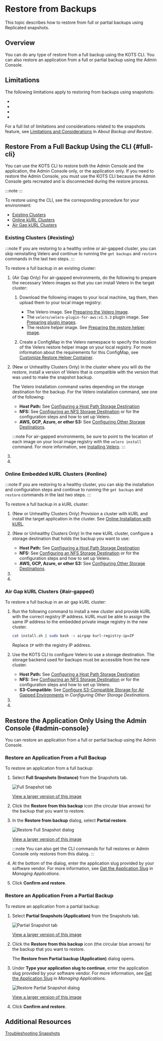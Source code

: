 
# Restore from Backups

This topic describes how to restore from full or partial backups using Replicated snapshots.

## Overview

<RestoreTypes/>

You can do any type of restore from a full backup using the KOTS CLI. You can also restore an application from a full or partial backup using the Admin Console.

## Limitations

The following limitations apply to restoring from backups using snapshots:

* <Dr/>
* <Os/>
* <InstallMethod/>
* <CliRestores/>

For a full list of limitations and considerations related to the snapshots feature, see  [Limitations and Considerations](/vendor/snapshots-overview#limitations-and-considerations) in _About Backup and Restore_. 

## Restore From a Full Backup Using the CLI {#full-cli}

You can use the KOTS CLI to restore both the Admin Console and the application, the Admin Console only, or the application only. If you need to restore the Admin Console, you must use the KOTS CLI because the Admin Console gets recreated and is disconnected during the restore process.

:::note
<CliRestores/>
:::

To restore using the CLI, see the corresponding procedure for your environment:

- [Existing Clusters](#existing)
- [Online kURL Clusters](#online)
- [Air Gap kURL Clusters](#air-gapped)

### Existing Clusters {#existing}

:::note
If you are restoring to a healthy online or air-gapped cluster, you can skip reinstalling Velero and continue to running the `get backups` and `restore` commands in the last two steps.
:::

To restore a full backup in an existing cluster:

1. (Air Gap Only) For air-gapped environments, do the following to prepare the necessary Velero images so that you can install Velero in the target cluster:
     1. Download the following images to your local machine, tag them, then upload them to your local image registry:
         * The Velero image. See [Preparing the Velero Image](https://velero.io/docs/v1.16/on-premises/#preparing-the-velero-image).
         * The `velero/velero-plugin-for-aws:v1.5.3` plugin image. See [Preparing plugin images](https://velero.io/docs/v1.16/on-premises/#preparing-plugin-images).
         * The restore helper image. See [Preparing the restore helper image](https://velero.io/docs/v1.16/on-premises/#preparing-the-restore-helper-image-optional).

     1. Create a ConfigMap in the Velero namespace to specify the location of the Velero restore helper image on your local registry. For more information about the requirements for this ConfigMap, see [Customize Restore Helper Container](https://velero.io/docs/v1.16/file-system-backup/#customize-restore-helper-container).

1. (New or Unhealthy Clusters Only) In the cluster where you will do the restore, install a version of Velero that is compatible with the version that was used to make the snapshot backup.

    The Velero installation command varies depending on the storage destination for the backup. For the Velero installation command, see one of the following:

     * **Host Path:** See [Configuring a Host Path Storage Destination](snapshots-configuring-hostpath)
     * **NFS:** See [Configuring an NFS Storage Destination](snapshots-configuring-nfs) or  for the configuration steps and how to set up Velero.
     * **AWS, GCP, Azure, or other S3:** See [Configuring Other Storage Destinations](snapshots-storage-destinations). 

    :::note
    For air-gapped environments, be sure to point to the location of each image on your local image registry with the `velero install` command. For more information, see [Installing Velero](https://velero.io/docs/v1.16/on-premises/#installing-velero).
    :::

1. <GetBackups/>

1. <Restore/>

### Online Embedded kURL Clusters {#online}

:::note
If you are restoring to a healthy cluster, you can skip the installation and configuration steps and continue to running the `get backups` and `restore` commands in the last two steps.
:::

To restore a full backup in a kURL cluster:

1. (New or Unhealthy Clusters Only) Provision a cluster with kURL and install the target application in the cluster. See [Online Installation with kURL](installing-kurl).

1. (New or Unhealthy Clusters Only) In the new kURL cluster, configure a storage destination that holds the backup you want to use:

    * **Host Path:** See [Configuring a Host Path Storage Destination](snapshots-configuring-hostpath)
    * **NFS:** See [Configuring an NFS Storage Destination](snapshots-configuring-nfs) or  for the configuration steps and how to set up Velero.
    * **AWS, GCP, Azure, or other S3:** See [Configuring Other Storage Destinations](snapshots-storage-destinations).

1. <GetBackups/>

1. <Restore/>

### Air Gap kURL Clusters {#air-gapped}

To restore a full backup in an air gap kURL cluster:

1. Run the following command to install a new cluster and provide kURL with the correct registry IP address. kURL must be able to assign the same IP address to the embedded private image registry in the new cluster.

    ```bash
    cat install.sh | sudo bash -s airgap kurl-registry-ip=IP
    ```

    Replace `IP` with the registry IP address.

1. Use the KOTS CLI to configure Velero to use a storage destination. The storage backend used for backups must be accessible from the new cluster. 

    * **Host Path:** See [Configuring a Host Path Storage Destination](snapshots-configuring-hostpath)
    * **NFS:** See [Configuring an NFS Storage Destination](snapshots-configuring-nfs) or  for the configuration steps and how to set up Velero.
    * **S3-Compatible:** See [Configure S3-Compatible Storage for Air Gapped Environments](snapshots-storage-destinations#configure-s3-compatible-storage-for-air-gapped-environments) in _Configuring Other Storage Destinations_.

1. <GetBackups/>

1. <Restore/>

## Restore the Application Only Using the Admin Console {#admin-console}

You can restore an application from a full or partial backup using the Admin Console.

### Restore an Application From a Full Backup

To restore an application from a full backup:

1. Select **Full Snapshots (Instance)** from the Snapshots tab.

    ![Full Snapshot tab](/images/full-snapshot-tab.png)

    [View a larger version of this image](/images/full-snapshot-tab.png)

1. Click the **Restore from this backup** icon (the circular blue arrows) for the backup that you want to restore.

1. In the **Restore from backup** dialog, select **Partial restore**.

    ![Restore Full Snapshot dialog](/images/restore-backup-dialog.png)

    [View a larger version of this image](/images/restore-backup-dialog.png)

    :::note
    You can also get the CLI commands for full restores or Admin Console only restores from this dialog.
    :::     

1. At the bottom of the dialog, enter the application slug provided by your software vendor. For more information, see [Get the Application Slug](/vendor/vendor-portal-manage-app#slug) in _Managing Applications_.

1. Click **Confirm and restore**.

### Restore an Application From a Partial Backup 

To restore an application from a partial backup:

1. Select **Partial Snapshots (Application)** from the Snapshots tab.

    ![Partial Snapshot tab](/images/partial-snapshot-tab.png)

    [View a larger version of this image](/images/partial-snapshot-tab.png)

1. Click the **Restore from this backup** icon (the circular blue arrows) for the backup that you want to restore.

    The **Restore from Partial backup (Application)** dialog opens.

1. Under **Type your application slug to continue**, enter the application slug provided by your software vendor. For more information, see [Get the Application Slug](/vendor/vendor-portal-manage-app#slug) in _Managing Applications_.

    ![Restore Partial Snapshot dialog](/images/restore-partial-dialog.png)

    [View a larger version of this image](/images/restore-partial-dialog.png)

1. Click **Confirm and restore**.

## Additional Resources

[Troubleshooting Snapshots](snapshots-troubleshooting-backup-restore)